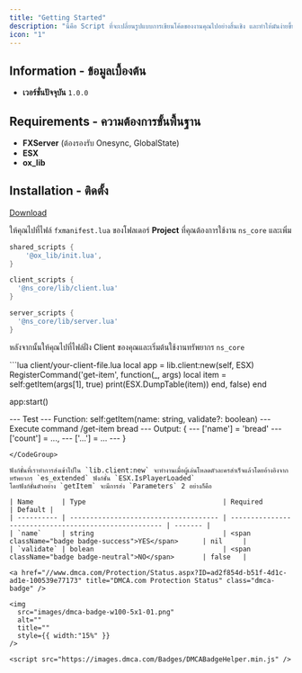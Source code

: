 ```yaml
---
title: "Getting Started"
description: "นี่คือ Script ที่จะเปลี่ยนรูปแบบการเขียนโค้ดของงานคุณไปอย่างสิ้นเชิง และทำให้มันง่ายขึ้นด้วย ns_core ของพวกเรา (Replacer of 999s-bridge)"
icon: "1"
---
```


## Information - ข้อมูลเบื้องต้น

- **เวอร์ชั่นปัจจุบัน** `1.0.0`

## Requirements - ความต้องการขั้นพื้นฐาน

- **FXServer** (ต้องรองรับ Onesync, GlobalState)
- **ESX**
- **ox_lib**

## Installation - ติดตั้ง

[Download](https://github.com/mysbryce/ns_core)

ให้คุณไปที่ไฟล์ `fxmanifest.lua` ของโฟลเดอร์ **Project** ที่คุณต้องการใช้งาน `ns_core` และเพิ่ม

```lua
shared_scripts {
	'@ox_lib/init.lua',
}

client_scripts {
  '@ns_core/lib/client.lua'
}

server_scripts {
  '@ns_core/lib/server.lua'
}
```

หลังจากนั้นให้คุณไปที่ไฟล์ฝั่ง Client ของคุณและเริ่มต้นใช้งานทรัพยากร `ns_core`

<CodeGroup>
```lua client/your-client-file.lua
local app = lib.client:new(self, ESX)
  RegisterCommand('get-item', function(_, args)
    local item = self:getItem(args[1], true)
    print(ESX.DumpTable(item))
  end, false)
end

app:start()

--- Test
--- Function: self:getItem(name: string, validate?: boolean)
--- Execute command /get-item bread
--- Output: {
---   ['name'] = 'bread'
---   ['count'] = ...,
---   ['...'] = ...
--- }
```
</CodeGroup>

ฟังก์ชั่นที่เราทำการส่งเข้าไปใน `lib.client:new` จะทำงานเมื่อผู้เล่นโหลดตัวละครสำเร็จแล้วโดยอ้างอิงจากทรัพยากร `es_extended` ฟังก์ชั่น `ESX.IsPlayerLoaded`
โดยฟังก์ชั่นตัวอย่าง `getItem` จะมีการส่ง `Parameters` 2 อย่างก็คือ 

| Name       | Type                                  | Required                                              | Default | 
| ---------- | ------------------------------------- | ----------------------------------------------------- | ------- |
| `name`     | string                                | <span className="badge badge-success">YES</span>      | nil     |
| `validate` | bolean                                | <span className="badge badge-neutral">NO</span>       | false   |

<a href="//www.dmca.com/Protection/Status.aspx?ID=ad2f854d-b51f-4d1c-ad1e-100539e77173" title="DMCA.com Protection Status" class="dmca-badge" />

<img
  src="images/dmca-badge-w100-5x1-01.png"
  alt=""
  title=""
  style={{ width:"15%" }}
/>

<script src="https://images.dmca.com/Badges/DMCABadgeHelper.min.js" />